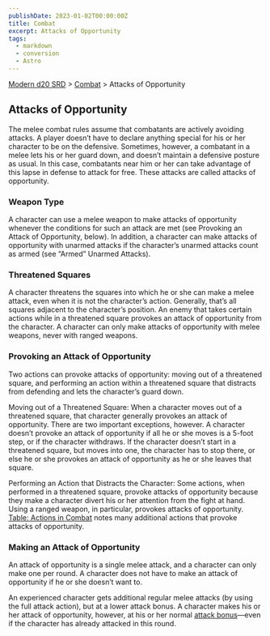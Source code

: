 ```yaml
---
publishDate: 2023-01-02T00:00:00Z
title: Combat
excerpt: Attacks of Opportunity
tags:
  - markdown
  - conversion
  - Astro
---
```


[Modern d20 SRD](/#modernD20) > [Combat](modern-d20-srd-combat-index) > Attacks of Opportunity

## Attacks of Opportunity

The melee combat rules assume that combatants are actively avoiding attacks. A player doesn’t have to declare anything special for his or her character to be on the defensive. Sometimes, however, a combatant in a melee lets his or her guard down, and doesn’t maintain a defensive posture as usual. In this case, combatants near him or her can take advantage of this lapse in defense to attack for free. These attacks are called attacks of opportunity.

### Weapon Type

A character can use a melee weapon to make attacks of opportunity whenever the conditions for such an attack are met (see Provoking an Attack of Opportunity, below). In addition, a character can make attacks of opportunity with unarmed attacks if the character’s unarmed attacks count as armed (see “Armed” Unarmed Attacks).

### Threatened Squares

A character threatens the squares into which he or she can make a melee attack, even when it is not the character’s action. Generally, that’s all squares adjacent to the character’s position. An enemy that takes certain actions while in a threatened square provokes an attack of opportunity from the character. A character can only make attacks of opportunity with melee weapons, never with ranged weapons.

### Provoking an Attack of Opportunity

Two actions can provoke attacks of opportunity: moving out of a threatened square, and performing an action within a threatened square that distracts from defending and lets the character’s guard down.

Moving out of a Threatened Square: When a character moves out of a threatened square, that character generally provokes an attack of opportunity. There are two important exceptions, however. A character doesn’t provoke an attack of opportunity if all he or she moves is a 5-foot step, or if the character withdraws.
If the character doesn’t start in a threatened square, but moves into one, the character has to stop there, or else he or she provokes an attack of opportunity as he or she leaves that square.

Performing an Action that Distracts the Character: Some actions, when performed in a threatened square, provoke attacks of opportunity because they make a character divert his or her attention from the fight at hand. Using a ranged weapon, in particular, provokes attacks of opportunity. [Table: Actions in Combat](modern-d20-srd-combat-actions-in-combat) notes many additional actions that provoke attacks of opportunity.

### Making an Attack of Opportunity

An attack of opportunity is a single melee attack, and a character can only make one per round. A character does not have to make an attack of opportunity if he or she doesn’t want to.

An experienced character gets additional regular melee attacks (by using the full attack action), but at a lower attack bonus. A character makes his or her attack of opportunity, however, at his or her normal [attack bonus](modern-d20-srd-combat-attack-bonus)—even if the character has already attacked in this round.
